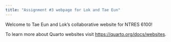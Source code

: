 ```yaml
---
title: "Assignment #3 webpage for Lok and Tae Eun"
---
```


Welcome to Tae Eun and Lok's collaborative website for NTRES 6100!


To learn more about Quarto websites visit <https://quarto.org/docs/websites>.
